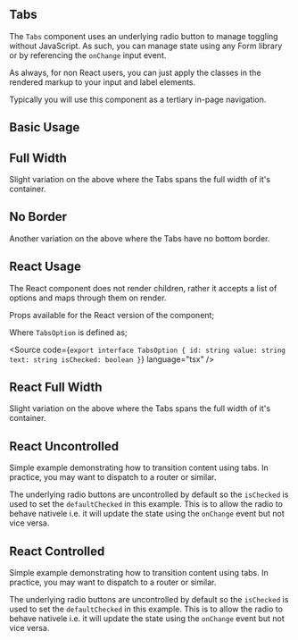
<Meta of={TabsStories} />

## Tabs

The `Tabs` component uses an underlying radio button to manage toggling without JavaScript. As such, you can manage state using any Form library or by referencing the `onChange` input event.

As always, for non React users, you can just apply the classes in the rendered markup to your input and label elements.

Typically you will use this component as a tertiary in-page navigation.

## Basic Usage

<Canvas of={TabsStories.BasicUsage} />

<RenderHtmlMarkup of={TabsStories.BasicUsage} />

## Full Width

Slight variation on the above where the Tabs spans the full width of it's container.

<Canvas of={TabsStories.FullWidth} />

<RenderHtmlMarkup of={TabsStories.FullWidth} />

## No Border

Another variation on the above where the Tabs have no bottom border.

<Canvas of={TabsStories.NoBorder} />

<RenderHtmlMarkup of={TabsStories.NoBorder} />

## React Usage

The React component does not render children, rather it accepts a list of options and maps through them on render.

Props available for the React version of the component;

<Controls />

Where `TabsOption` is defined as;

<Source
  code={`
export interface TabsOption {
  id: string
  value: string
  text: string
  isChecked: boolean
}
`}
  language="tsx"
/>

<Canvas of={TabsStories.ReactUsage} />

## React Full Width

Slight variation on the above where the Tabs spans the full width of it's container.

<Canvas of={TabsStories.ReactFullWidth} />

## React Uncontrolled

Simple example demonstrating how to transition content using tabs. In practice, you may want to dispatch to a router or similar.

The underlying radio buttons are uncontrolled by default so the `isChecked` is used to set the `defaultChecked` in this example. This is to allow the radio to behave nativele i.e. it will update the state using the `onChange` event but not vice versa.

<Canvas of={TabsStories.ReactUncontrolled} />

## React Controlled

Simple example demonstrating how to transition content using tabs. In practice, you may want to dispatch to a router or similar.

The underlying radio buttons are uncontrolled by default so the `isChecked` is used to set the `defaultChecked` in this example. This is to allow the radio to behave nativele i.e. it will update the state using the `onChange` event but not vice versa.

<Canvas of={TabsStories.ReactControlled} />
